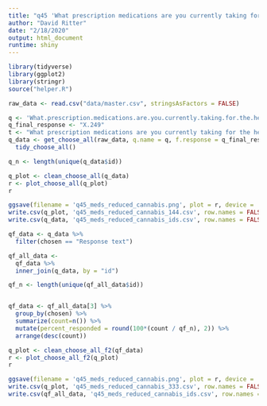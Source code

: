 ```yaml
---
title: "q45 'What prescription medications are you currently taking for the health conditions and symptoms you face that you are actively trying to reduce the use of by using cannabis? (Please select all that apply)'"
author: "David Ritter"
date: "2/18/2020"
output: html_document
runtime: shiny
---
```


```r
library(tidyverse)
library(ggplot2)
library(stringr)
source("helper.R")
```

```r
raw_data <- read.csv("data/master.csv", stringsAsFactors = FALSE)
```

```r
q <- 'What.prescription.medications.are.you.currently.taking.for.the.health.conditions.and.symptoms.you.face.that.you.are.actively.trying.to.reduce.the.use.of.by.using.cannabis...Please.select.all.that.apply.'
q_final_response <- "X.249"
t <- "What prescription medications are you currently taking for the health conditions and symptoms you face that you are actively trying to reduce the use of by using cannabis? (Please select all that apply)"
q_data <- get_choose_all(raw_data, q.name = q, f.response = q_final_response) %>%
  tidy_choose_all()

q_n <- length(unique(q_data$id))
```

```r
q_plot <- clean_choose_all(q_data)
r <- plot_choose_all(q_plot)
r
```

```r
ggsave(filename = 'q45_meds_reduced_cannabis.png', plot = r, device = 'png')
write.csv(q_plot, 'q45_meds_reduced_cannabis_144.csv', row.names = FALSE)
write.csv(q_data, 'q45_meds_reduced_cannabis_ids.csv', row.names = FALSE)
```

```r
qf_data <- q_data %>%
  filter(chosen == "Response text")
```

```r
qf_all_data <- 
  qf_data %>%
  inner_join(q_data, by = "id")

qf_n <- length(unique(qf_all_data$id))


qf_data <- qf_all_data[3] %>%
  group_by(chosen) %>%
  summarize(count=n()) %>%
  mutate(percent_responded = round(100*(count / qf_n), 2)) %>%
  arrange(desc(count))
```

```r
q_plot <- clean_choose_all_f2(qf_data)
r <- plot_choose_all_f2(q_plot)
r
```

```r
ggsave(filename = 'q45_meds_reduced_cannabis.png', plot = r, device = 'png')
write.csv(q_plot, 'q45_meds_reduced_cannabis_333.csv', row.names = FALSE)
write.csv(qf_all_data, 'q45_meds_reduced_cannabis_ids.csv', row.names = FALSE)
```

